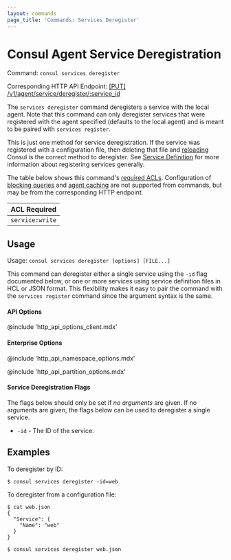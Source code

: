 ```yaml
---
layout: commands
page_title: 'Commands: Services Deregister'
---
```


# Consul Agent Service Deregistration

Command: `consul services deregister`

Corresponding HTTP API Endpoint: [\[PUT\] /v1/agent/service/deregister/:service_id](/api-docs/agent/service#deregister-service)

The `services deregister` command deregisters a service with the local agent.
Note that this command can only deregister services that were registered
with the agent specified (defaults to the local agent) and is meant to
be paired with `services register`.

This is just one method for service deregistration. If the service was
registered with a configuration file, then deleting that file and
[reloading](/commands/reload) Consul is the correct method to
deregister. See [Service Definition](/docs/discovery/services) for more
information about registering services generally.

The table below shows this command's [required ACLs](/api#authentication). Configuration of
[blocking queries](/api/features/blocking) and [agent caching](/api/features/caching)
are not supported from commands, but may be from the corresponding HTTP endpoint.

| ACL Required    |
| --------------- |
| `service:write` |

## Usage

Usage: `consul services deregister [options] [FILE...]`

This command can deregister either a single service using the `-id` flag
documented below, or one or more services using service definition files
in HCL or JSON format.
This flexibility makes it easy to pair the command with the
`services register` command since the argument syntax is the same.

#### API Options

@include 'http_api_options_client.mdx'

#### Enterprise Options

@include 'http_api_namespace_options.mdx'

@include 'http_api_partition_options.mdx'

#### Service Deregistration Flags

The flags below should only be set if _no arguments_ are given. If no
arguments are given, the flags below can be used to deregister a single
service.

- `-id` - The ID of the service.

## Examples

To deregister by ID:

```shell-session
$ consul services deregister -id=web
```

To deregister from a configuration file:

```shell-session
$ cat web.json
{
  "Service": {
    "Name": "web"
  }
}

$ consul services deregister web.json
```
